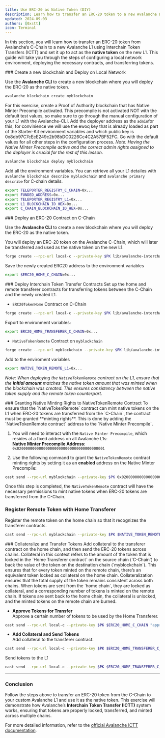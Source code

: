 ```yaml
---
title: Use ERC-20 as Native Token (DIY)
description: Learn how to transfer an ERC-20 token to a new Avalanche L1 and use it as a native token via ICTT.
updated: 2024-09-03
authors: [0xstt]
icon: Terminal
---
```


In this section, you will learn how to transfer an ERC-20 token from Avalanche’s C-Chain to a new Avalanche L1 using Interchain Token Transfers (ICTT) and set it up to act as the **native token** on the new L1. This guide will take you through the steps of configuring a local network environment, deploying the necessary contracts, and transferring tokens.


<Steps>
<Step>
### Create a new blockchain and Deploy on Local Network

Use the **Avalanche CLI** to create a new blockchain where you will deploy the ERC-20 as the native token.


```bash
avalanche blockchain create myblockchain  
```
For this exercise, create a Proof of Authority blockchain that has Native Minter Precompile activated. This precompile is not activated NOT with the default test values, so make sure to go through the manual configuration of your L1 with the Avalanche-CLI. Add the deployer address as the `admin`for this, for convinience we will use the ewoq key that is already loaded as part of the Starter-Kit environment variables and which public key is 0x8db97C7cEcE249c2b98bDC0226Cc4C2A57BF52FC. Go with the default values for all other steps in the configuration process.
_Note: Having the Native Minter Precompile active and the correct admin rights assigned to the deployer is crucial for the rest of this lesson._

```bash
avalanche blockchain deploy myblockchain
```
Add all the environment variables. You can retrieve all your L1 detailes with `avalanche blockchain describe myblockchain` and `avalanche primary describe` for C-chain details.
```bash
export TELEPORTER_REGISTRY_C_CHAIN=0x...
export FUNDED_ADDRESS=0x...
export TELEPORTER_REGISTRY_L1=0x...
export L1_BLOCKCHAIN_ID_HEX=0x...
export C_CHAIN_BLOCKCHAIN_ID_HEX=0x...
```

</Step>
<Step>
### Deploy an ERC-20 Contract on C-Chain

Use the **Avalanche CLI** to create a new blockchain where you will deploy the ERC-20 as the native token.

You will deploy an ERC-20 token on the Avalanche C-Chain, which will later be transferred and used as the native token on the new L1.

```bash
forge create --rpc-url local-c --private-key $PK lib/avalanche-interchain-token-transfer/contracts/src/mocks/ExampleERC20Decimals.sol:ExampleERC20Decimals --constructor-args 18 --broadcast
```

Save the newly created ERC20 address to the environment variables

```bash
export $ERC20_HOME_C_CHAIN=0x...
```

</Step>
<Step>
### Deploy Interchain Token Transfer Contracts
Set up the home and remote transferer contracts for transferring tokens between the C-Chain and the newly created L1.

- `ERC20TokenHome` Contract on C-Chain  
```bash
forge create --rpc-url local-c --private-key $PK lib/avalanche-interchain-token-transfer/contracts/src/TokenHome/ERC20TokenHome.sol:ERC20TokenHome --constructor-args $TELEPORTER_REGISTRY_C_CHAIN $FUNDED_ADDRESS $ERC20_HOME_C_CHAIN 18 --broadcast
```

Export to environment variables:

```bash
export ERC20_HOME_TRANSFERER_C_CHAIN=0x...
``` 

- `NativeTokenRemote` Contract on `myblockchain` 
```bash 
forge create --rpc-url myblockchain --private-key $PK lib/avalanche-interchain-token-transfer/contracts/src/TokenRemote/NativeTokenRemote.sol:NativeTokenRemote --constructor-args "($TELEPORTER_REGISTRY_L1, $FUNDED_ADDRESS, $C_CHAIN_BLOCKCHAIN_ID_HEX, $ERC20_HOME_TRANSFERER_C_CHAIN, 18)" "EXMP.b" 100000000000000000000 0 false 0 --broadcast
```

Add to the enviroment variables 

```bash
export NATIVE_TOKEN_REMOTE_L1=0x...
```

_Note: When deploying the `NativeTokenRemote` contract on the L1, ensure that the **initial amount** matches the native token amount that was minted when the blockchain was created. This ensures consistency between the native token supply and the remote token counterpart._

</Step>
<Step>
### Granting Native Minting Rights to NativeTokenRemote Contract
To ensure that the `NativeTokenRemote` contract can mint native tokens on the L1 when ERC-20 tokens are transferred from the `C-Chain`, the contract must be granted **minting rights**. This is done by adding the `NativeTokenRemote contract` address to the `Native Minter Precompile`.

1. You will need to interact with the `Native Minter Precompile`, which resides at a fixed address on all Avalanche L1s:  
**Native Minter Precompile Address**: `0x0200000000000000000000000000000000000001`
     
2. Use the following command to grant the `NativeTokenRemote` contract minting rights by setting it as an **enabled** address on the Native Minter Precompile:
  
```bash
cast send --rpc-url myblockchain --private-key $PK 0x0200000000000000000000000000000000000001 "setEnabled(address)" $NATIVE_TOKEN_REMOTE_L1
```
Once this step is completed, the `NativeTokenRemote` contract will have the necessary permissions to mint native tokens when ERC-20 tokens are transferred from the C-Chain.
</Step>
<Step>
### Register Remote Token with Home Transferer
Register the remote token on the home chain so that it recognizes the transferer contracts.

```bash 
cast send --rpc-url myblockchain --private-key $PK $NATIVE_TOKEN_REMOTE_L1 "registerWithHome((address, uint256))" "(0x0000000000000000000000000000000000000000, 0)"
```
</Step>
<Step>
### Collateralize and Transfer Tokens
Add collateral to the transferer contract on the home chain, and then send the ERC-20 tokens across chains.

<Accordions>
<Accordion title="What is Collateral?">
Collateral in this context refers to the amount of the token that is locked in the `Home Transferer contract` on the source chain (`C-Chain`) to back the value of the token on the destination chain (`myblockchain`). This ensures that for every token minted on the remote chain, there’s an equivalent token locked as collateral on the home chain.
</Accordion>
<Accordion title="Why is Collateral Important?">
Collateralization ensures that the total supply of the token remains consistent across both chains. When tokens are sent from the `home chain`, they are locked as collateral, and a corresponding number of tokens is minted on the remote chain. If tokens are sent back to the home chain, the collateral is unlocked, and the minted tokens on the remote chain are burned.
</Accordion>
</Accordions>

- **Approve Tokens for Transfer**  
Approve a certain number of tokens to be used by the Home Transferer. 

```bash  
cast send --rpc-url local-c --private-key $PK $ERC20_HOME_C_CHAIN "approve(address, uint256)" $ERC20_HOME_TRANSFERER_C_CHAIN 2000000000000000000000
```

- **Add Collateral and Send Tokens**  
Add collateral to the transferer contract.
```bash 
cast send --rpc-url local-c --private-key $PK $ERC20_HOME_TRANSFERER_C_CHAIN "addCollateral(bytes32, address, uint256)" $L1_BLOCKCHAIN_ID_HEX $NATIVE_TOKEN_REMOTE_L1 100000000000000000000
```
Send tokens to the L1
```bash 
cast send --rpc-url local-c --private-key $PK $ERC20_HOME_TRANSFERER_C_CHAIN "send((bytes32, address, address, address, uint256, uint256, uint256, address), uint256)" "(${L1_BLOCKCHAIN_ID_HEX}, ${NATIVE_TOKEN_REMOTE_L1}, ${FUNDED_ADDRESS}, ${ERC20_HOME_C_CHAIN}, 0, 0, 250000, 0x0000000000000000000000000000000000000000)" 1000000000000000000000
```
</Step>
</Steps>

---

### Conclusion

Follow the steps above to transfer an ERC-20 token from the C-Chain to your custom Avalanche L1 and use it as the native token. This exercise will demonstrate how Avalanche’s **Interchain Token Transfer (ICTT)** system works, ensuring that tokens are properly locked, transferred, and minted across multiple chains.

For more detailed information, refer to the [official Avalanche ICTT documentation](/academy/interchain-token-transfer).
